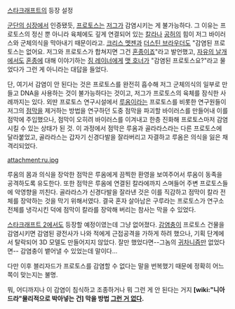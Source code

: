 [[스타크래프트]]의 등장 설정

[[군단의 심장]]에서 인증됐듯, [[프로토스]]는 [[저그]]가 감염시키는 게 불가능하다. 그 이유는 프로토스의 정신 뿐 아니라 육체에도 깊게 연결되어 있는 [[칼라]]나 [[공허]]의 힘이 저그 바이러스와 군체의식을 막아내기 때문이라고. [[크리스 멧젠]]과 [[더스틴 브라우더]]도 "감염된 프로토스는 없어요. 저그와 프로토스가 합쳐지면 그건 [[혼종]]이죠"라고 발언했고, [[자유의 날개]]에서도 [[혼종]]에 대해 이야기하는 [[짐 레이너]]에게 [[맷 호너]]가 "감염된 프로토스요?"라고 물었다가 그런 게 아니라는 대답을 들었다. 

단, 여기서 감염이 안 된다는 것은 프로토스를 완전히 흡수해 저그 군체의식의 일부로 만들고 DNA을 사용하는 것이 불가능하다는 것이고, 저그가 프로토스의 육체를 잠식한 사례까지는 있다. 외딴 프로토스 연구시설에서 [[루옴]]이라는 프로토스를 비롯한 연구원들이 저그의 [[점막]]을 제거하는 방법을 연구하던 도중 점막을 파괴할 바이러스를 만들어내 이를 점막에 주입했으나, 점막이 오히려 바이러스를 이겨내고 한층 진화해 프로토스마저 감염시킬 수 있는 상태가 된 것. 이 과정에서 점막은 루옴과 골라라스라는 다른 프로토스에 달라붙었고, 골라라스는 갑자기 신경다발을 잘라버리고 자결하고 루옴은 의식을 잃은 채 격리되었다.

attachment:ru.jpg

루옴의 몸과 의식을 장악한 점막은 루옴에게 끔찍한 환영을 보여주어서 루옴이 동족을 공격하도록 유도한다. 또한 점막은 루옴에 연결된 칼라에까지 스며들어 주변 프로토스들에 악영향을 끼친다. 골라라스가 신경다발을 잘라낸 것은 이를 직감하고 점막이 칼라 전체를 장악하는 것을 막기 위해서였다. 결국 혼자 살아남은 구루라는 프로토스가 연구소 전체를 냉각시킨 덕에 점막이 칼라를 장악해 버리는 참사는 막을 수 있었다.

[[스타크래프트 2]]에서도 등장할 예정이였는데 그냥 없어졌다. [[감염충]]이 프로토스 건물을 감염시키면 감염된 광전사가 나와 적에게 근접공격을 가하게 하려 했으나, 기획 단계에서 탈락되어 3D 모델도 만들어지지 않았다. 잘만 했었다면--그놈의 [[귀차니즘]]만 없었다면-- 감염충이 뱉어낼 수 있었는데 말이다...

다만 이후 블리자드가 프로토스를 감염할 수 없다는 말을 번복했기 때문에 정확히 어느 쪽이 맞는지는 불명.

뭐, 어디까지나 이 감염이 침식하고 조종하거나 뭐 그런 게 안 된다는 거지 '''[wiki:"니아드라"물리적으로 박아넣는 건] 막을 방법 [[그런 거 없다]].'''
